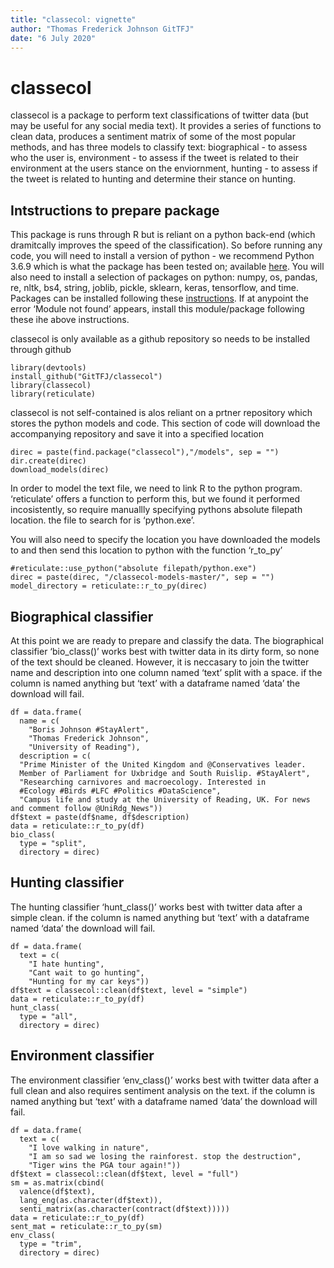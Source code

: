 ```yaml
---
title: "classecol: vignette"
author: "Thomas Frederick Johnson GitTFJ"
date: "6 July 2020"
---
```


# classecol

classecol is a package to perform text classifications of twitter data (but may be useful for any social media text). It provides a series of functions to clean data, produces a sentiment matrix of some of the most popular methods, and has three models to classify text: biographical - to assess who the user is, environment - to assess if the tweet is related to their environment at the users stance on the enviornment, hunting - to assess if the tweet is related to hunting and determine their stance on hunting.

## Intstructions to prepare package

This package is runs through R but is reliant on a python back-end (which dramitcally improves the speed of the classification). So before running any code, you will need to install a version of python - we recommend Python 3.6.9 which is what the package has been tested on; available [here](https://www.python.org/downloads/release/python-369/). You will also need to install a selection of packages on python: numpy, os, pandas, re, nltk, bs4, string, joblib, pickle, sklearn, keras, tensorflow, and time. Packages can be installed following these [instructions](https://packaging.python.org/tutorials/installing-packages/). If at anypoint the error 'Module not found' appears, install this module/package following these ihe above instructions.

classecol is only available as a github repository so needs to be installed through github
```
library(devtools)
install_github("GitTFJ/classecol")
library(classecol)
library(reticulate)
```

classecol is not self-contained is alos reliant on a prtner repository which stores the python models and code. This section of code will download the accompanying repository and save it into a specified location
```
direc = paste(find.package("classecol"),"/models", sep = "")
dir.create(direc)
download_models(direc)
```

In order to model the text file, we need to link R to the python program. 'reticulate' offers a function to perform this, but we found it performed incosistently, so require manuallly specifying pythons absolute filepath location. the file to search for is 'python.exe'. 

You will also need to specify the location you have downloaded the models to and then send this location to python with the function 'r_to_py'
```
#reticulate::use_python("absolute filepath/python.exe")
direc = paste(direc, "/classecol-models-master/", sep = "")
model_directory = reticulate::r_to_py(direc)
```

## Biographical classifier
At this point we are ready to prepare and classify the data. The biographical classifier 'bio_class()' works best with twitter data in its dirty form, so none of the text should be cleaned. However, it is neccasary to join the twitter name and description into one column named 'text' split with a space. if the column is named anything but 'text' with a dataframe named 'data' the download will fail.
```
df = data.frame(
  name = c(
    "Boris Johnson #StayAlert",
    "Thomas Frederick Johnson",
    "University of Reading"),
  description = c(
  "Prime Minister of the United Kingdom and @Conservatives leader. 
  Member of Parliament for Uxbridge and South Ruislip. #StayAlert", 
  "Researching carnivores and macroecology. Interested in 
  #Ecology #Birds #LFC #Politics #DataScience", 
  "Campus life and study at the University of Reading, UK. For news and comment follow @UniRdg_News"))
df$text = paste(df$name, df$description)
data = reticulate::r_to_py(df)
bio_class(
  type = "split",
  directory = direc)
```

## Hunting classifier
The hunting classifier 'hunt_class()' works best with twitter data after a simple clean. if the column is named anything but 'text' with a dataframe named 'data' the download will fail.
```
df = data.frame(
  text = c(
    "I hate hunting", 
    "Cant wait to go hunting", 
    "Hunting for my car keys"))
df$text = classecol::clean(df$text, level = "simple")
data = reticulate::r_to_py(df)
hunt_class(
  type = "all",
  directory = direc)
```

## Environment classifier
The environment classifier 'env_class()' works best with twitter data after a full clean and also requires sentiment analysis on the text. if the column is named anything but 'text' with a dataframe named 'data' the download will fail.
```
df = data.frame(
  text = c(
    "I love walking in nature", 
    "I am so sad we losing the rainforest. stop the destruction", 
    "Tiger wins the PGA tour again!"))
df$text = classecol::clean(df$text, level = "full")
sm = as.matrix(cbind(
  valence(df$text), 
  lang_eng(as.character(df$text)), 
  senti_matrix(as.character(contract(df$text)))))
data = reticulate::r_to_py(df)
sent_mat = reticulate::r_to_py(sm)
env_class(
  type = "trim",
  directory = direc)
```


